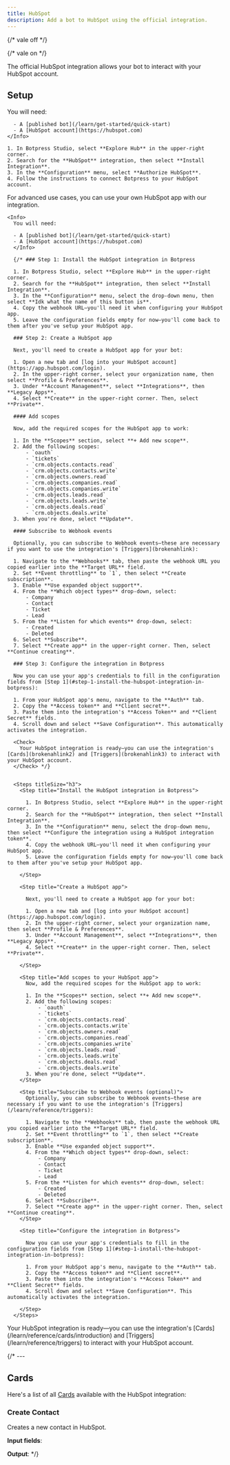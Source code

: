```yaml
---
title: HubSpot
description: Add a bot to HubSpot using the official integration.
---
```


{/* vale off */}


{/* vale on */}

<OpenInHub integration={integrationVersions.hubspot}/>


The official HubSpot integration allows your bot to interact with your HubSpot account.

## Setup

<Tabs>
  <Tab title="Automatic configuration">
    <Info>
      You will need:

      - A [published bot](/learn/get-started/quick-start)
      - A [HubSpot account](https://hubspot.com)
    </Info>

    1. In Botpress Studio, select **Explore Hub** in the upper-right corner.
    2. Search for the **HubSpot** integration, then select **Install Integration**.
    3. In the **Configuration** menu, select **Authorize HubSpot**.
    4. Follow the instructions to connect Botpress to your HubSpot account.
  </Tab>
  <Tab title="Manual configuration">
    For advanced use cases, you can use your own HubSpot app with our integration.

    <Info>
      You will need:

      - A [published bot](/learn/get-started/quick-start)
      - A [HubSpot account](https://hubspot.com)
      </Info>

      {/* ### Step 1: Install the HubSpot integration in Botpress

      1. In Botpress Studio, select **Explore Hub** in the upper-right corner.
      2. Search for the **HubSpot** integration, then select **Install Integration**.
      3. In the **Configuration** menu, select the drop-down menu, then select **Idk what the name of this button is**.
      4. Copy the webhook URL—you'll need it when configuring your HubSpot app.
      5. Leave the configuration fields empty for now—you'll come back to them after you've setup your HubSpot app.

      ### Step 2: Create a HubSpot app

      Next, you'll need to create a HubSpot app for your bot:

      1. Open a new tab and [log into your HubSpot account](https://app.hubspot.com/login).
      2. In the upper-right corner, select your organization name, then select **Profile & Preferences**.
      3. Under **Account Management**, select **Integrations**, then **Legacy Apps**.
      4. Select **Create** in the upper-right corner. Then, select **Private**.

      #### Add scopes

      Now, add the required scopes for the HubSpot app to work:

      1. In the **Scopes** section, select **+ Add new scope**.
      2. Add the following scopes:
          - `oauth`
          - `tickets`
          - `crm.objects.contacts.read`
          - `crm.objects.contacts.write`
          - `crm.objects.owners.read`
          - `crm.objects.companies.read`
          - `crm.objects.companies.write`
          - `crm.objects.leads.read`
          - `crm.objects.leads.write`
          - `crm.objects.deals.read`
          - `crm.objects.deals.write`
      3. When you're done, select **Update**.

      #### Subscribe to Webhook events

      Optionally, you can subscribe to Webhook events—these are necessary if you want to use the integration's [Triggers](brokenahlink):

      1. Navigate to the **Webhooks** tab, then paste the webhook URL you copied earlier into the **Target URL** field.
      2. Set **Event throttling** to `1`, then select **Create subscription**.
      3. Enable **Use expanded object support**.
      4. From the **Which object types** drop-down, select:
          - Company
          - Contact
          - Ticket
          - Lead
      5. From the **Listen for which events** drop-down, select:
          - Created
          - Deleted
      6. Select **Subscribe**.
      7. Select **Create app** in the upper-right corner. Then, select **Continue creating**.

      ### Step 3: Configure the integration in Botpress

      Now you can use your app's credentials to fill in the configuration fields from [Step 1](#step-1-install-the-hubspot-integration-in-botpress):

      1. From your HubSpot app's menu, navigate to the **Auth** tab.
      2. Copy the **Access token** and **Client secret**.
      3. Paste them into the integration's **Access Token** and **Client Secret** fields.
      4. Scroll down and select **Save Configuration**. This automatically activates the integration.

      <Check>
        Your HubSpot integration is ready—you can use the integration's [Cards](brokenahlink2) and [Triggers](brokenahlink3) to interact with your HubSpot account.
      </Check> */}


      <Steps titleSize="h3">
        <Step title="Install the HubSpot integration in Botpress">

          1. In Botpress Studio, select **Explore Hub** in the upper-right corner.
          2. Search for the **HubSpot** integration, then select **Install Integration**.
          3. In the **Configuration** menu, select the drop-down menu, then select **Configure the integration using a HubSpot integration token**.
          4. Copy the webhook URL—you'll need it when configuring your HubSpot app.
          5. Leave the configuration fields empty for now—you'll come back to them after you've setup your HubSpot app.

        </Step>

        <Step title="Create a HubSpot app">

          Next, you'll need to create a HubSpot app for your bot:

          1. Open a new tab and [log into your HubSpot account](https://app.hubspot.com/login).
          2. In the upper-right corner, select your organization name, then select **Profile & Preferences**.
          3. Under **Account Management**, select **Integrations**, then **Legacy Apps**.
          4. Select **Create** in the upper-right corner. Then, select **Private**.

        </Step>

        <Step title="Add scopes to your HubSpot app">
          Now, add the required scopes for the HubSpot app to work:

          1. In the **Scopes** section, select **+ Add new scope**.
          2. Add the following scopes:
              - `oauth`
              - `tickets`
              - `crm.objects.contacts.read`
              - `crm.objects.contacts.write`
              - `crm.objects.owners.read`
              - `crm.objects.companies.read`
              - `crm.objects.companies.write`
              - `crm.objects.leads.read`
              - `crm.objects.leads.write`
              - `crm.objects.deals.read`
              - `crm.objects.deals.write`
          3. When you're done, select **Update**.
        </Step>

        <Step title="Subscribe to Webhook events (optional)">
          Optionally, you can subscribe to Webhook events—these are necessary if you want to use the integration's [Triggers](/learn/reference/triggers):

          1. Navigate to the **Webhooks** tab, then paste the webhook URL you copied earlier into the **Target URL** field.
          2. Set **Event throttling** to `1`, then select **Create subscription**.
          3. Enable **Use expanded object support**.
          4. From the **Which object types** drop-down, select:
              - Company
              - Contact
              - Ticket
              - Lead
          5. From the **Listen for which events** drop-down, select:
              - Created
              - Deleted
          6. Select **Subscribe**.
          7. Select **Create app** in the upper-right corner. Then, select **Continue creating**.
        </Step>

        <Step title="Configure the integration in Botpress">

          Now you can use your app's credentials to fill in the configuration fields from [Step 1](#step-1-install-the-hubspot-integration-in-botpress):

          1. From your HubSpot app's menu, navigate to the **Auth** tab.
          2. Copy the **Access token** and **Client secret**.
          3. Paste them into the integration's **Access Token** and **Client Secret** fields.
          4. Scroll down and select **Save Configuration**. This automatically activates the integration.

        </Step>
      </Steps>
  </Tab>
</Tabs>

<Check>
  Your HubSpot integration is ready—you can use the integration's [Cards](/learn/reference/cards/introduction) and [Triggers](/learn/reference/triggers) to interact with your HubSpot account.
</Check>

{/* ---

## Cards

Here's a list of all [Cards](/learn/reference/cards/introduction) available with the HubSpot integration:

### Create Contact

Creates a new contact in HubSpot.

**Input fields**:

<Expandable>
  <ResponseField
    name="Show input fields"
    type="type"
  >

  </ResponseField>
</Expandable>

**Output**:
 */}
